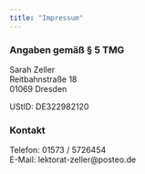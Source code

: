 ```yaml
---
title: "Impressum"
---
```


### Angaben gemäß § 5 TMG

Sarah Zeller\
Reitbahnstraße 18\
01069 Dresden

UStID: DE322982120

### Kontakt

Telefon: 01573 / 5726454\
E-Mail: lektorat-zeller\@posteo.de
